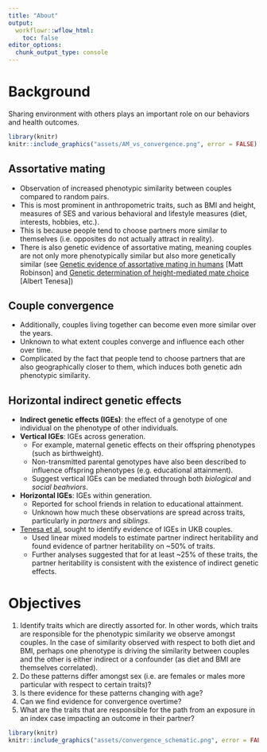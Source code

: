 ```yaml
---
title: "About"
output:
  workflowr::wflow_html:
    toc: false
editor_options:
  chunk_output_type: console
---
```


# Background 

Sharing environment with others plays an important role on our behaviors and health outcomes. 

```r
library(knitr)
knitr::include_graphics("assets/AM_vs_convergence.png", error = FALSE)
```

## Assortative mating

- Observation of increased phenotypic similarity between couples compared to random pairs.
- This is most prominent in anthropometric traits, such as BMI and height, measures of SES and various behavioral and lifestyle measures (diet, interests, hobbies, etc.).
- This is because people tend to choose partners more similar to themselves (i.e. opposites do not actually attract in reality).
- There is also genetic evidence of assortative mating, meaning couples are not only more phenotypically similar but also more genetically similar (see [Genetic evidence of assortative mating in humans](https://www.nature.com/articles/s41562-016-0016) [Matt Robinson] and [Genetic determination of height-mediated mate choice](https://genomebiology.biomedcentral.com/articles/10.1186/s13059-015-0833-8) [Albert Tenesa])

## Couple convergence

- Additionally, couples living together can become even more similar over the years.
- Unknown to what extent couples converge and influence each other over time.
- Complicated by the fact that people tend to choose partners that are also geographically closer to them, which induces both genetic adn phenotypic similarity. 

## Horizontal indirect genetic effects

- **Indirect genetic effects (IGEs)**: the effect of a genotype of one individual on the phenotype of other individuals.
- **Vertical IGEs**: IGEs across generation.
  - For example, maternal genetic effects on their offspring phenotypes (such as birthweight).
  - Non-transmitted parental genotypes have also been described to influence offspring phenotypes (e.g. educational attainment).
  - Suggest vertical IGEs can be mediated through both *biological* and *social beahviors*.
- **Horizontal IGEs**: IGEs within generation. 
  - Reported for school friends in relation to educational attainment.
  - Unknown how much these observations are spread across traits, particularly in *partners* and *siblings*.
- [Tenesa et al.](https://www.nature.com/articles/s41562-020-00991-9) sought to identify evidence of IGEs in UKB couples.
  - Used linear mixed models to estimate partner indirect heritability and found evidence of partner heritability on ~50% of traits. 
  - Further analyses suggested that for at least ~25% of these traits, the partner heritability is consistent with the existence of indirect genetic effects. 

# Objectives

1. Identify traits which are directly assorted for. In other words, which traits are responsible for the phenotypic similarity we observe amongst couples. In the case of similarity observed with respect to both diet and BMI, perhaps one phenotype is driving the similarity between couples and the other is either indirect or a confounder (as diet and BMI are themselves correlated).
2. Do these patterns differ amongst sex (i.e. are females or males more particular with respect to certain traits)?
3. Is there evidence for these patterns changing with age? 
4. Can we find evidence for convergence overtime? 
5. What are the traits that are responsible for the path from an exposure in an index case impacting an outcome in their partner?

```r
library(knitr)
knitr::include_graphics("assets/convergence_schematic.png", error = FALSE)
```



